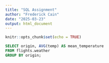 ```yaml
---
title: "SQL Assignment"
author: "Frederick Cain"
date: "2025-03-23"
output: html_document
---
```


```r
knitr::opts_chunk$set(echo = TRUE)
```

```sql
SELECT origin, AVG(temp) AS mean_temperature
FROM flights.weather
GROUP BY origin;
```


